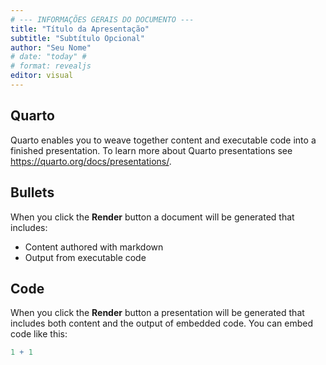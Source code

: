 ```yaml
---
# --- INFORMAÇÕES GERAIS DO DOCUMENTO ---
title: "Título da Apresentação"
subtitle: "Subtítulo Opcional"
author: "Seu Nome"
# date: "today" # 
# format: revealjs
editor: visual
---
```



## Quarto

Quarto enables you to weave together content and executable code into a finished presentation. To learn more about Quarto presentations see <https://quarto.org/docs/presentations/>.

## Bullets

When you click the **Render** button a document will be generated that includes:

-   Content authored with markdown
-   Output from executable code

## Code

When you click the **Render** button a presentation will be generated that includes both content and the output of embedded code. You can embed code like this:

```r
1 + 1
```
